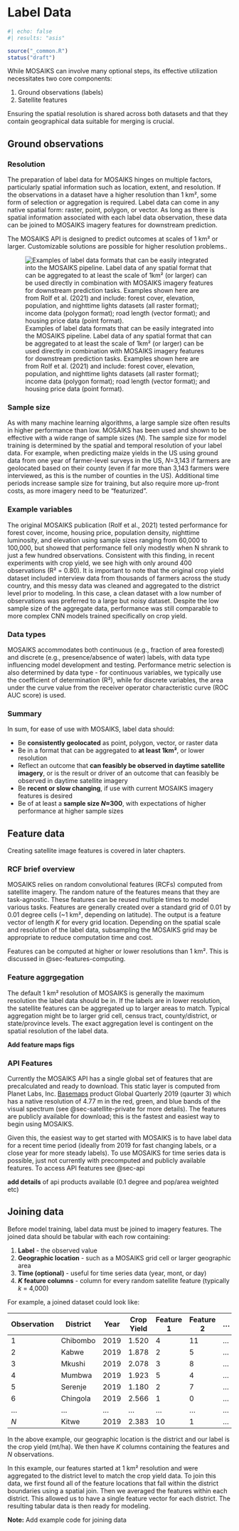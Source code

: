 # Label Data {#sec-labels}

```r
#| echo: false
#| results: "asis"

source("_common.R")
status("draft")
```

While MOSAIKS can involve many optional steps, its effective utilization necessitates two core components: 

1. Ground observations (labels)
1. Satellite features

Ensuring the spatial resolution is shared across both datasets and that they contain geographical data suitable for merging is crucial.

## Ground observations

### Resolution  

The preparation of label data for MOSAIKS hinges on multiple factors, particularly spatial information such as location, extent, and resolution. If the observations in a dataset have a higher resolution than 1 km², some form of selection or aggregation is required. Label data can come in any native spatial form: raster, point, polygon, or vector. As long as there is spatial information associated with each label data observation, these data can be joined to MOSAIKS imagery features for downstream prediction.

::: {.callout-note}

The MOSAIKS API is designed to predict outcomes at scales of 1 km² or larger. Customizable solutions are possible for higher resolution problems.. 
:::

![Examples of label data formats that can be easily integrated into the MOSAIKS pipeline. Label data of any spatial format that can be aggregated to at least the scale of 1km² (or larger) can be used directly in combination with MOSAIKS imagery features for downstream prediction tasks. Examples shown here are from Rolf et al. (2021) and include: forest cover, elevation, population, and nighttime lights datasets (all raster format); income data (polygon format); road length (vector format); and housing price data (point format).](images/rolf_et_al_2021-Fig_S4.png){#fig-label-agg}

### Sample size  

As with many machine learning algorithms, a large sample size often results in higher performance than low. MOSAIKS has been used and shown to be effective with a wide range of sample sizes (*N*). The sample size for model training is determined by the spatial and temporal resolution of your label data. For example, when predicting maize yields in the US using ground data from one year of farmer-level surveys in the US, *N*=3,143 if farmers are geolocated based on their county (even if far more than 3,143 farmers were interviewed, as this is the number of counties in the US). Additional time periods increase sample size for training, but also require more up-front costs, as more imagery need to be “featurized”.

### Example variables  

The original MOSAIKS publication (Rolf et al., 2021) tested performance for forest cover, income, housing price, population density, nighttime luminosity, and elevation using sample sizes ranging from 60,000 to 100,000, but showed that performance fell only modestly when N shrank to just a few hundred observations. Consistent with this finding, in recent experiments with crop yield, we see high with only around 400 observations (R² = 0.80). It is important to note that the original crop yield dataset included interview data from thousands of farmers across the study country, and this messy data was cleaned and aggregated to the district level prior to modeling. In this case, a clean dataset with a low number of observations was preferred to a large but noisy dataset. Despite the low sample size of the aggregate data, performance was still comparable to more complex CNN models trained specifically on crop yield. 

### Data types

MOSAIKS accommodates both continuous (e.g., fraction of area forested) and discrete (e.g., presence/absence of water) labels, with data type influencing model development and testing. Performance metric selection is also determined by data type - for continuous variables, we typically use the coefficient of determination (R²), while for discrete variables, the area under the curve value from the receiver operator characteristic curve (ROC AUC score) is used.

### Summary  

In sum, for ease of use with MOSAIKS, label data should:  

- Be **consistently geolocated** as point, polygon, vector, or raster data  
- Be in a format that can be aggregated to **at least 1km²**, or lower resolution  
- Reflect an outcome that **can feasibly be observed in daytime satellite imagery**, or is the result or driver of an outcome that can feasibly be observed in daytime satellite imagery  
- Be **recent or slow changing**, if use with current MOSAIKS imagery features is desired   
- Be of at least a **sample size *N*≈300**, with expectations of higher performance at higher sample sizes  

## Feature data

::: {.callout-note}

Creating satellite image features is covered in later chapters. 
:::

### RCF brief overview 

MOSAIKS relies on random convolutional features (RCFs) computed from satellite imagery. The random nature of the features means that they are task-agnostic. These features can be reused multiple times to model various tasks. Features are generally created over a standard grid of 0.01 by 0.01 degree cells (~1 km², depending on latitude). The output is a feature vector of length *K* for every grid location. Depending on the spatial scale and resolution of the label data, subsampling the MOSAIKS grid may be appropriate to reduce computation time and cost. 

::: {.callout-note}

Features can be computed at higher or lower resolutions than 1 km². This is discussed in @sec-features-computing. 
:::

### Feature aggrgegation

The default 1 km² resolution of MOSAIKS is generally the maximum resolution the label data should be in. If the labels are in lower resolution, the satellite features can be aggregated up to larger areas to match. Typical aggregation might be to larger grid cell, census tract, county/district, or state/province levels. The exact aggregation level is contingent on the spatial resolution of the label data. 

**Add feature maps figs**

### API Features 

Currently the MOSAIKS API has a single global set of features that are precalculated and ready to download. This static layer is computed from Planet Labs, Inc. [Basemaps](https://developers.planet.com/docs/basemaps/) product Global Quarterly 2019 (qaurter 3) which has a native resolution of 4.77 m in the red, green, and blue bands of the visual spectrum (see @sec-satellite-private for more details). The features are publicly available for download; this is the fastest and easiest way to begin using MOSAIKS. 

Given this, the easiest way to get started with MOSAIKS is to have label data for a recent time period (ideally from 2019 for fast changing labels, or a close year for more steady labels). To use MOSAIKS for time series data is possible, just not currently with precomputed and publicly available features. To access API features see @sec-api

**add details** of api products available (0.1 degree and pop/area weighted etc)

## Joining data

Before model training, label data must be joined to imagery features. The joined data should be tabular with each row containing:

1. **Label** - the observed value  
1. **Geographic location** - such as a MOSAIKS grid cell or larger geographic area  
1. **Time (optional)** - useful for time series data (year, mont, or day)  
1. ***K* feature columns** - column for every random satellite feature (typically *k* = 4,000)  

For example, a joined dataset could look like:

| Observation | District  | Year | Crop Yield | Feature 1 | Feature 2 | ... | Feature *K* |
|-------------|-----------|------|------------|-----------|-----------|-----|-----------|
| 1           | Chibombo  | 2019 | 1.520      | 4         | 11        | ... | 12        |
| 2           | Kabwe     | 2019 | 1.878      | 2         | 5         | ... | 11        |
| 3           | Mkushi    | 2019 | 2.078      | 3         | 8         | ... | 6         |
| 4           | Mumbwa    | 2019 | 1.923      | 5         | 4         | ... | 7         |
| 5           | Serenje   | 2019 | 1.180      | 2         | 7         | ... | 5         |
| 6           | Chingola  | 2019 | 2.566      | 1         | 0         | ... | 12        |
| ...         | ...       | ...  | ...        | ...       | ...       | ... | ...       |
| *N*         | Kitwe     | 2019 | 2.383      | 10        | 1         | ... | 2         |

In the above example, our geographic location is the district and our label is the crop yield (mt/ha). We then have *K* columns containing the features and *N* observations. 

In this example, our features started at 1 km² resolution and were aggregated to the district level to match the crop yield data. To join this data, we first found all of the feature locations that fall within the district boundaries using a spatial join. Then we averaged the features within each district. This allowed us to have a single feature vector for each district. The resulting tabular data is then ready for modeling.


**Note:** Add example code for joining data
